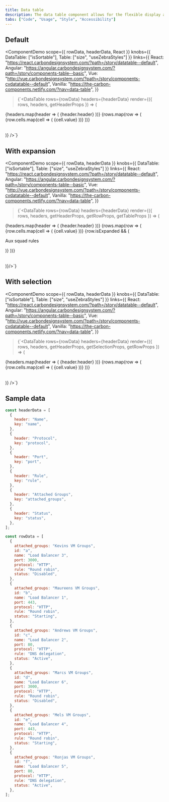 ```yaml
---
title: Data table
description: The data table component allows for the flexible display and sorting of information.
tabs: ["Code", "Usage", "Style", "Accessibility"]
---
```



## Default

<ComponentDemo
  scope={{ rowData, headerData, React }}
  knobs={{ DataTable: ["isSortable"], Table: ["size", "useZebraStyles"] }}
  links={{
    React:
      "https://react.carbondesignsystem.com/?path=/story/datatable--default",
    Angular:
      "https://angular.carbondesignsystem.com/?path=/story/components-table--basic",
    Vue:
      "http://vue.carbondesignsystem.com/?path=/story/components-cvdatatable--default",
    Vanilla: "https://the-carbon-components.netlify.com/?nav=data-table",
  }}
>{`<DataTable 
  rows={rowData} 
  headers={headerData} 
  render={({ rows, headers, getHeaderProps }) => (
  <TableContainer title="DataTable">
    <Table>
      <TableHead>
        <TableRow>
          {headers.map(header => (
            <TableHeader {...getHeaderProps({ header })}>
              {header.header}
            </TableHeader>
          ))}
        </TableRow>
      </TableHead>
      <TableBody>
        {rows.map(row => (
          <TableRow key={row.id}>
            {row.cells.map(cell => (
              <TableCell key={cell.id}>{cell.value}</TableCell>
            ))}
          </TableRow>
        ))}
      </TableBody>
    </Table>
  </TableContainer>)}
/>`}</ComponentDemo>

## With expansion

<ComponentDemo
  scope={{ rowData, headerData }}
  knobs={{ DataTable: ["isSortable"], Table: ["size", "useZebraStyles"] }}
  links={{
    React:
      "https://react.carbondesignsystem.com/?path=/story/datatable--default",
    Angular:
      "https://angular.carbondesignsystem.com/?path=/story/components-table--basic",
    Vue:
      "http://vue.carbondesignsystem.com/?path=/story/components-cvdatatable--default",
    Vanilla: "https://the-carbon-components.netlify.com/?nav=data-table",
  }}
>{`<DataTable 
  rows={rowData} 
  headers={headerData} 
  render={({ rows, headers, getHeaderProps, getRowProps, getTableProps }) => (
  <TableContainer title="DataTable with expansion">
    <Table {...getTableProps()}>
      <TableHead>
        <TableRow>
          <TableExpandHeader />
          {headers.map(header => (
            <TableHeader {...getHeaderProps({ header })}>
              {header.header}
            </TableHeader>
          ))}
        </TableRow>
      </TableHead>
      <TableBody>
        {rows.map(row => (
          <React.Fragment key={row.id}>
            <TableExpandRow {...getRowProps({ row })}>
              {row.cells.map(cell => (
                <TableCell key={cell.id}>{cell.value}</TableCell>
              ))}
            </TableExpandRow>
            {row.isExpanded && (
              <TableExpandedRow colSpan={headers.length + 1}>
                <p>Aux squad rules</p>
              </TableExpandedRow>
            )}
          </React.Fragment>
        ))}
      </TableBody>
    </Table>
  </TableContainer>
)}/>`}</ComponentDemo>

## With selection

<ComponentDemo
  scope={{ rowData, headerData }}
  knobs={{ DataTable: ["isSortable"], Table: ["size", "useZebraStyles"] }}
  links={{
    React:
      "https://react.carbondesignsystem.com/?path=/story/datatable--default",
    Angular:
      "https://angular.carbondesignsystem.com/?path=/story/components-table--basic",
    Vue:
      "http://vue.carbondesignsystem.com/?path=/story/components-cvdatatable--default",
    Vanilla: "https://the-carbon-components.netlify.com/?nav=data-table",
  }}
>{`<DataTable 
  rows={rowData} 
  headers={headerData} 
  render={({ rows, headers, getHeaderProps, getSelectionProps, getRowProps }) => (
  <TableContainer title="DataTable with selection">
    <Table>
      <TableHead>
        <TableRow>
          <TableSelectAll {...getSelectionProps()} />
          {headers.map(header => (
            <TableHeader {...getHeaderProps({ header })}>
              {header.header}
            </TableHeader>
          ))}
        </TableRow>
      </TableHead>
      <TableBody>
        {rows.map(row => (
          <TableRow {...getRowProps({ row })}>
            <TableSelectRow {...getSelectionProps({ row })} />
            {row.cells.map(cell => (
              <TableCell key={cell.id}>{cell.value}</TableCell>
            ))}
          </TableRow>
        ))}
      </TableBody>
    </Table>
  </TableContainer>)}
/>`}</ComponentDemo>

## Sample data

```javascript
const headerData = [
  {
    header: "Name",
    key: "name",
  },
  {
    header: "Protocol",
    key: "protocol",
  },
  {
    header: "Port",
    key: "port",
  },
  {
    header: "Rule",
    key: "rule",
  },
  {
    header: "Attached Groups",
    key: "attached_groups",
  },
  {
    header: "Status",
    key: "status",
  },
];

const rowData = [
  {
    attached_groups: "Kevins VM Groups",
    id: "a",
    name: "Load Balancer 3",
    port: 3000,
    protocol: "HTTP",
    rule: "Round robin",
    status: "Disabled",
  },
  {
    attached_groups: "Maureens VM Groups",
    id: "b",
    name: "Load Balancer 1",
    port: 443,
    protocol: "HTTP",
    rule: "Round robin",
    status: "Starting",
  },
  {
    attached_groups: "Andrews VM Groups",
    id: "c",
    name: "Load Balancer 2",
    port: 80,
    protocol: "HTTP",
    rule: "DNS delegation",
    status: "Active",
  },
  {
    attached_groups: "Marcs VM Groups",
    id: "d",
    name: "Load Balancer 6",
    port: 3000,
    protocol: "HTTP",
    rule: "Round robin",
    status: "Disabled",
  },
  {
    attached_groups: "Mels VM Groups",
    id: "e",
    name: "Load Balancer 4",
    port: 443,
    protocol: "HTTP",
    rule: "Round robin",
    status: "Starting",
  },
  {
    attached_groups: "Ronjas VM Groups",
    id: "f",
    name: "Load Balancer 5",
    port: 80,
    protocol: "HTTP",
    rule: "DNS delegation",
    status: "Active",
  },
];
```
